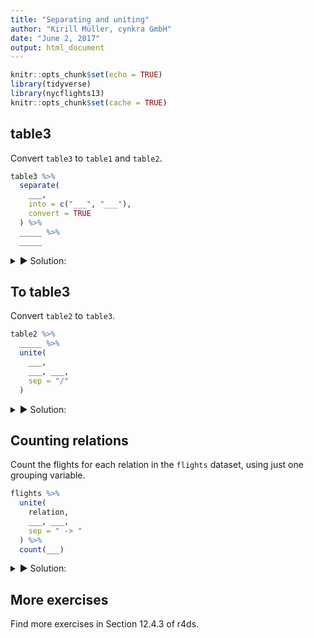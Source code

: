 ```yaml
---
title: "Separating and uniting"
author: "Kirill Müller, cynkra GmbH"
date: "June 2, 2017"
output: html_document
---
```


```r
knitr::opts_chunk$set(echo = TRUE)
library(tidyverse)
library(nycflights13)
knitr::opts_chunk$set(cache = TRUE)
```

## table3

Convert `table3` to `table1` and `table2`.

```r
table3 %>%
  separate(
    ___,
    into = c("___", "___"),
    convert = TRUE
  ) %>%
  _____ %>%
  _____
```

<details>
<summary>&#x25BA; Solution:</summary>
```r
table3 %>%
  separate(rate, into = c("cases", "population"), sep = "/", convert = TRUE)
```

```r
table3 %>%
  separate(
    rate,
    into = c("cases", "population"),
    sep = "/",
    convert = TRUE
  ) %>%
  gather(type, count, -country, -year) %>%
  arrange(country, year, type)
```
</details>

## To table3

Convert `table2` to `table3`.

```r
table2 %>%
  _____ %>%
  unite(
    ___,
    ___, ___,
    sep = "/"
  )
```

<details>
<summary>&#x25BA; Solution:</summary>
```r
table2 %>%
  spread(type, count) %>% 
  unite(rate, cases, population, sep = "/")
```
</details>

## Counting relations

Count the flights for each relation in the `flights` dataset, using just one grouping variable.

```r
flights %>%
  unite(
    relation,
    ___, ___,
    sep = " -> "
  ) %>%
  count(___)
```

<details>
<summary>&#x25BA; Solution:</summary>
```r
flights %>%
  unite(
    relation,
    origin, dest,
    sep = " -> "
  ) %>%
  count(relation)
```
</details>

## More exercises

Find more exercises in Section 12.4.3 of r4ds.
